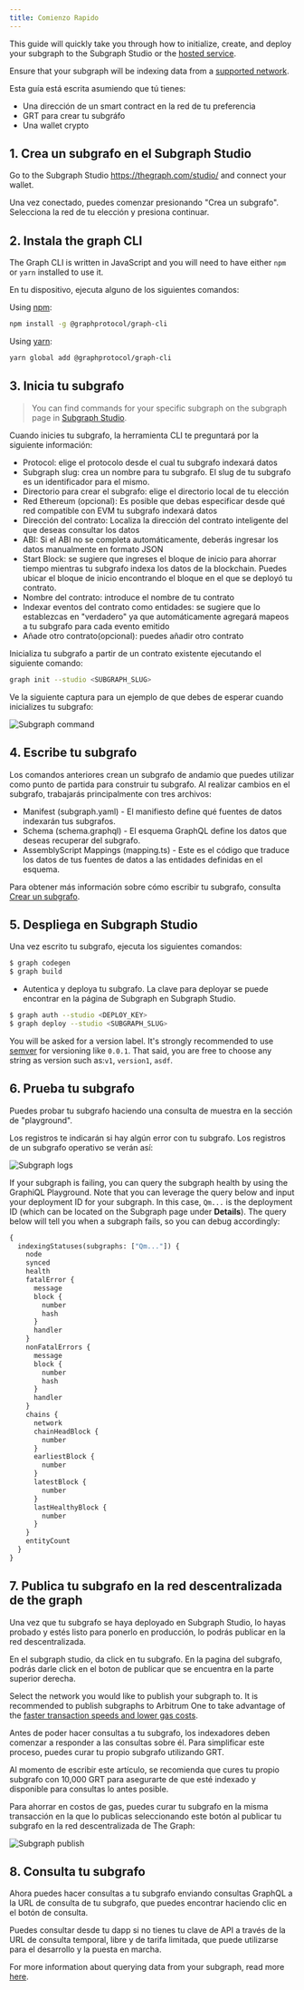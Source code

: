 ```yaml
---
title: Comienzo Rapido
---
```


This guide will quickly take you through how to initialize, create, and deploy your subgraph to the Subgraph Studio or the [hosted service](#hosted-service).

Ensure that your subgraph will be indexing data from a [supported network](/developing/supported-networks).

Esta guía está escrita asumiendo que tú tienes:

-   Una dirección de un smart contract en la red de tu preferencia
-   GRT para crear tu subgráfo
-   Una wallet crypto

## 1.  Crea un subgrafo en el Subgraph Studio

Go to the Subgraph Studio <https://thegraph.com/studio/> and connect your wallet.

Una vez conectado, puedes comenzar presionando "Crea un subgrafo". Selecciona la red de tu elección y presiona continuar.

## 2.  Instala the graph CLI

The Graph CLI is written in JavaScript and you will need to have either `npm` or `yarn` installed to use it.

En tu dispositivo, ejecuta alguno de los siguientes comandos:

Using [npm](https://www.npmjs.com/):

```sh
npm install -g @graphprotocol/graph-cli
```

Using [yarn](https://yarnpkg.com/):

```sh
yarn global add @graphprotocol/graph-cli
```

## 3.  Inicia tu subgrafo

> You can find commands for your specific subgraph on the subgraph page in [Subgraph Studio](https://thegraph.com/studio/).

Cuando inicies tu subgrafo, la herramienta CLI te preguntará por la siguiente información:

-   Protocol: elige el protocolo desde el cual tu subgrafo indexará datos
-   Subgraph slug: crea un nombre para tu subgrafo. El slug de tu subgrafo es un identificador para el mismo.
-   Directorio para crear el subgrafo: elige el directorio local de tu elección
-   Red Ethereum (opcional): Es posible que debas especificar desde qué red compatible con EVM tu subgrafo indexará datos
-   Dirección del contrato: Localiza la dirección del contrato inteligente del que deseas consultar los datos
-   ABI: Si el ABI no se completa automáticamente, deberás ingresar los datos manualmente en formato JSON
-   Start Block: se sugiere que ingreses el bloque de inicio para ahorrar tiempo mientras tu subgrafo indexa los datos de la blockchain. Puedes ubicar el bloque de inicio encontrando el bloque en el que se deployó tu contrato.
-   Nombre del contrato: introduce el nombre de tu contrato
-   Indexar eventos del contrato como entidades: se sugiere que lo establezcas en "verdadero" ya que automáticamente agregará mapeos a tu subgrafo para cada evento emitido
-   Añade otro contrato(opcional): puedes añadir otro contrato

Inicializa tu subgrafo a partir de un contrato existente ejecutando el siguiente comando:

```sh
graph init --studio <SUBGRAPH_SLUG>
```

Ve la siguiente captura para un ejemplo de que debes de esperar cuando inicializes tu subgrafo:

![Subgraph command](/img/subgraph-init-example.png)

## 4.  Escribe tu subgrafo

Los comandos anteriores crean un subgrafo de andamio que puedes utilizar como punto de partida para construir tu subgrafo. Al realizar cambios en el subgrafo, trabajarás principalmente con tres archivos:

-   Manifest (subgraph.yaml) - El manifiesto define qué fuentes de datos indexarán tus subgrafos.
-   Schema (schema.graphql) - El esquema GraphQL define los datos que deseas recuperar del subgrafo.
-   AssemblyScript Mappings (mapping.ts) - Este es el código que traduce los datos de tus fuentes de datos a las entidades definidas en el esquema.

Para obtener más información sobre cómo escribir tu subgrafo, consulta [Crear un subgrafo](/developing/creating-a-subgraph).

## 5.  Despliega en Subgraph Studio

Una vez escrito tu subgrafo, ejecuta los siguientes comandos:

```sh
$ graph codegen
$ graph build
```

-   Autentica y deploya tu subgrafo. La clave para deployar se puede encontrar en la página de Subgraph en Subgraph Studio.

```sh
$ graph auth --studio <DEPLOY_KEY>
$ graph deploy --studio <SUBGRAPH_SLUG>
```

You will be asked for a version label. It's strongly recommended to use [semver](https://semver.org/) for versioning like `0.0.1`. That said, you are free to choose any string as version such as:`v1`, `version1`, `asdf`.

## 6.  Prueba tu subgrafo

Puedes probar tu subgrafo haciendo una consulta de muestra en la sección de "playground".

Los registros te indicarán si hay algún error con tu subgrafo. Los registros de un subgrafo operativo se verán así:

![Subgraph logs](/img/subgraph-logs-image.png)

If your subgraph is failing, you can query the subgraph health by using the GraphiQL Playground. Note that you can leverage the query below and input your deployment ID for your subgraph. In this case, `Qm...` is the deployment ID (which can be located on the Subgraph page under **Details**). The query below will tell you when a subgraph fails, so you can debug accordingly:

```graphql
{
  indexingStatuses(subgraphs: ["Qm..."]) {
    node
    synced
    health
    fatalError {
      message
      block {
        number
        hash
      }
      handler
    }
    nonFatalErrors {
      message
      block {
        number
        hash
      }
      handler
    }
    chains {
      network
      chainHeadBlock {
        number
      }
      earliestBlock {
        number
      }
      latestBlock {
        number
      }
      lastHealthyBlock {
        number
      }
    }
    entityCount
  }
}
```

## 7.  Publica tu subgrafo en la red descentralizada de the graph

Una vez que tu subgrafo se haya deployado en Subgraph Studio, lo hayas probado y estés listo para ponerlo en producción, lo podrás publicar en la red descentralizada.

En el subgraph studio, da click en tu subgrafo. En la pagina del subgrafo, podrás darle click en el boton de publicar que se encuentra en la parte superior derecha.

Select the network you would like to publish your subgraph to. It is recommended to publish subgraphs to Arbitrum One to take advantage of the [faster transaction speeds and lower gas costs](/arbitrum/arbitrum-faq).

Antes de poder hacer consultas a tu subgrafo, los indexadores deben comenzar a responder a las consultas sobre él. Para simplificar este proceso, puedes curar tu propio subgrafo utilizando GRT.

Al momento de escribir este artículo, se recomienda que cures tu propio subgrafo con 10,000 GRT para asegurarte de que esté indexado y disponible para consultas lo antes posible.

Para ahorrar en costos de gas, puedes curar tu subgrafo en la misma transacción en la que lo publicas seleccionando este botón al publicar tu subgrafo en la red descentralizada de The Graph:

![Subgraph publish](/img/publish-and-signal-tx.png)

## 8.  Consulta tu subgrafo

Ahora puedes hacer consultas a tu subgrafo enviando consultas GraphQL a la URL de consulta de tu subgrafo, que puedes encontrar haciendo clic en el botón de consulta.

Puedes consultar desde tu dapp si no tienes tu clave de API a través de la URL de consulta temporal, libre y de tarifa limitada, que puede utilizarse para el desarrollo y la puesta en marcha.

For more information about querying data from your subgraph, read more [here](../querying/querying-the-graph/).

